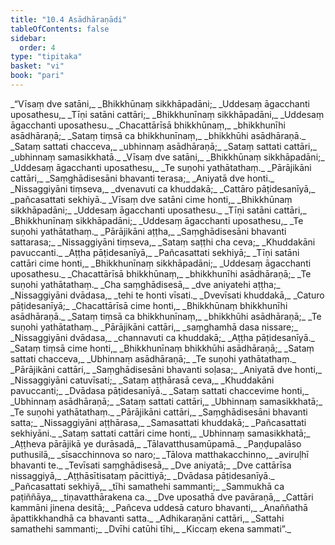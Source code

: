 ```yaml
---
title: "10.4 Asādhāraṇādi"
tableOfContents: false
sidebar:
  order: 4
type: "tipitaka"
basket: "vi"
book: "pari"
---
```



<DynamicBreadcrumb />

<Division number="338" book="pari" bookNo="5" page="259">

<Paragraph number="1652" type="verses" book="pari">
_“Vīsaṃ dve satāni,_  
_Bhikkhūnaṃ sikkhāpadāni;_  
_Uddesaṃ āgacchanti uposathesu,_  
_Tīṇi satāni cattāri;_  
_Bhikkhunīnaṃ sikkhāpadāni,_  
_Uddesaṃ āgacchanti uposathesu._  

</Paragraph>

<Paragraph number="1653" type="verses" book="pari">
_Chacattārīsā bhikkhūnaṃ,_  
_bhikkhunīhi asādhāraṇā;_  
_Sataṃ tiṃsā ca bhikkhunīnaṃ,_  
_bhikkhūhi asādhāraṇā._  

</Paragraph>

<Paragraph number="1654" type="verses" book="pari">
_Sataṃ sattati chacceva,_  
_ubhinnaṃ asādhāraṇā;_  
_Sataṃ sattati cattāri,_  
_ubhinnaṃ samasikkhatā._  

</Paragraph>

<Paragraph number="1655" type="verses" book="pari">
_Vīsaṃ dve satāni,_  
_Bhikkhūnaṃ sikkhāpadāni;_  
_Uddesaṃ āgacchanti uposathesu,_  
_Te suṇohi yathātathaṃ._  

</Paragraph>

<Paragraph number="1656" type="verses" book="pari">
_Pārājikāni cattāri,_  
_Saṃghādisesāni bhavanti terasa;_  
_Aniyatā dve honti._  

</Paragraph>

<Paragraph number="1657" type="verses" book="pari">
_Nissaggiyāni tiṃseva,_  
_dvenavuti ca khuddakā;_  
_Cattāro pāṭidesanīyā,_  
_pañcasattati sekhiyā._  

</Paragraph>

<Paragraph number="1658" type="verses" book="pari">
_Vīsaṃ dve satāni cime honti,_  
_Bhikkhūnaṃ sikkhāpadāni;_  
_Uddesaṃ āgacchanti uposathesu._  

</Paragraph>

<Paragraph number="1659" type="verses" book="pari">
_Tīṇi satāni cattāri,_  
_Bhikkhunīnaṃ sikkhāpadāni;_  
_Uddesaṃ āgacchanti uposathesu,_  
_Te suṇohi yathātathaṃ._  

</Paragraph>

<Paragraph number="1660" type="verses" book="pari">
_Pārājikāni aṭṭha,_  
_Saṃghādisesāni bhavanti sattarasa;_  
_Nissaggiyāni tiṃseva,_  
_Sataṃ saṭṭhi cha ceva;_  
_Khuddakāni pavuccanti._  

</Paragraph>

<Paragraph number="1661" type="verses" book="pari">
_Aṭṭha pāṭidesanīyā,_  
_Pañcasattati sekhiyā;_  
_Tīṇi satāni cattāri cime honti,_  
_Bhikkhunīnaṃ sikkhāpadāni;_  
_Uddesaṃ āgacchanti uposathesu._  

</Paragraph>

<Paragraph number="1662" type="verses" book="pari">
_Chacattārīsā bhikkhūnaṃ,_  
_bhikkhunīhi asādhāraṇā;_  
_Te suṇohi yathātathaṃ._  

</Paragraph>

<Paragraph number="1663" type="verses" book="pari">
_Cha saṃghādisesā,_  
_dve aniyatehi aṭṭha;_  
_Nissaggiyāni dvādasa,_  
_tehi te honti vīsati._  

</Paragraph>

<Paragraph number="1664" type="verses" book="pari">
_Dvevīsati khuddakā,_  
_Caturo pāṭidesanīyā;_  
_Chacattārīsā cime honti,_  
_Bhikkhūnaṃ bhikkhunīhi asādhāraṇā._  

</Paragraph>

<Paragraph number="1665" type="verses" book="pari">
_Sataṃ tiṃsā ca bhikkhunīnaṃ,_  
_bhikkhūhi asādhāraṇā;_  
_Te suṇohi yathātathaṃ._  

</Paragraph>

<Paragraph number="1666" type="verses" book="pari">
_Pārājikāni cattāri,_  
_saṃghamhā dasa nissare;_  
_Nissaggiyāni dvādasa,_  
_channavuti ca khuddakā;_  
_Aṭṭha pāṭidesanīyā._  

</Paragraph>

<Paragraph number="1667" type="verses" book="pari">
_Sataṃ tiṃsā cime honti,_  
_Bhikkhunīnaṃ bhikkhūhi asādhāraṇā;_  
_Sataṃ sattati chacceva,_  
_Ubhinnaṃ asādhāraṇā;_  
_Te suṇohi yathātathaṃ._  

</Paragraph>

<Paragraph number="1668" type="verses" book="pari">
_Pārājikāni cattāri,_  
_Saṃghādisesāni bhavanti soḷasa;_  
_Aniyatā dve honti,_  
_Nissaggiyāni catuvīsati;_  
_Sataṃ aṭṭhārasā ceva,_  
_Khuddakāni pavuccanti;_  
_Dvādasa pāṭidesanīyā._  

</Paragraph>

<Paragraph number="1669" type="verses" book="pari">
_Sataṃ sattati chaccevime honti,_  
_Ubhinnaṃ asādhāraṇā;_  
_Sataṃ sattati cattāri,_  
_Ubhinnaṃ samasikkhatā;_  
_Te suṇohi yathātathaṃ._  

</Paragraph>

<Paragraph number="1670" type="verses" book="pari">
_Pārājikāni cattāri,_  
_Saṃghādisesāni bhavanti satta;_  
_Nissaggiyāni aṭṭhārasa,_  
_Samasattati khuddakā;_  
_Pañcasattati sekhiyāni._  

</Paragraph>

<Paragraph number="1671" type="verses" book="pari">
_Sataṃ sattati cattāri cime honti,_  
_Ubhinnaṃ samasikkhatā;_  
_Aṭṭheva pārājikā ye durāsadā,_  
_Tālavatthusamūpamā._  

</Paragraph>

<Paragraph number="1672" type="verses" book="pari">
_Paṇḍupalāso puthusilā,_  
_sīsacchinnova so naro;_  
_Tālova matthakacchinno,_  
_aviruḷhī bhavanti te._  

</Paragraph>

<Paragraph number="1673" type="verses" book="pari">
_Tevīsati saṃghādisesā,_  
_Dve aniyatā;_  
_Dve cattārīsa nissaggiyā,_  
_Aṭṭhāsītisataṃ pācittiyā;_  
_Dvādasa pāṭidesanīyā._  

</Paragraph>

<Paragraph number="1674" type="verses" book="pari">
_Pañcasattati sekhiyā,_  
_tīhi samathehi sammanti;_  
_Sammukhā ca paṭiññāya,_  
_tiṇavatthārakena ca._  

</Paragraph>

<Paragraph number="1675" type="verses" book="pari">
_Dve uposathā dve pavāraṇā,_  
_Cattāri kammāni jinena desitā;_  
_Pañceva uddesā caturo bhavanti,_  
_Anaññathā āpattikkhandhā ca bhavanti satta._  

</Paragraph>

<Paragraph number="1676" type="verses" book="pari">
_Adhikaraṇāni cattāri,_  
_Sattahi samathehi sammanti;_  
_Dvīhi catūhi tīhi,_  
_Kiccaṃ ekena sammati”._
</Paragraph>
</Division>
